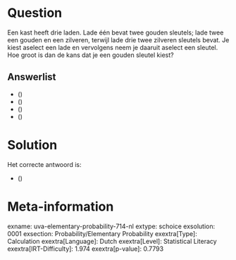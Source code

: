 Question
========

Een kast heeft drie laden. Lade één bevat twee gouden sleutels; lade
twee een gouden en een zilveren, terwijl lade drie twee zilveren
sleutels bevat. Je kiest aselect een lade en vervolgens neem je daaruit
aselect een sleutel. Hoe groot is dan de kans dat je een gouden sleutel
kiest?


Answerlist
----------

* \(\frac{1}{6}\)
* \(\frac{1}{3}\)
* \(\frac{1}{4}\)
* \(\frac{1}{2}\)

Solution
========

Het correcte antwoord is: 

* \(\frac{1}{2}\)

Meta-information
================
exname: uva-elementary-probability-714-nl
extype: schoice
exsolution: 0001
exsection: Probability/Elementary Probability
exextra[Type]: Calculation
exextra[Language]: Dutch
exextra[Level]: Statistical Literacy
exextra[IRT-Difficulty]: 1.974
exextra[p-value]: 0.7793
